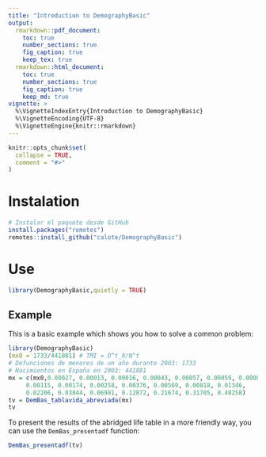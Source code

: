 ```yaml
---
title: "Introduction to DemographyBasic"
output: 
  rmarkdown::pdf_document:
    toc: true
    number_sections: true
    fig_caption: true
    keep_tex: true
  rmarkdown::html_document:
    toc: true
    number_sections: true
    fig_caption: true
    keep_md: true
vignette: >
  %\VignetteIndexEntry{Introduction to DemographyBasic}
  %\VignetteEncoding{UTF-8}
  %\VignetteEngine{knitr::rmarkdown}
---
```


```r
knitr::opts_chunk$set(
  collapse = TRUE,
  comment = "#>"
)
```

# Instalation

``` r
# Instalar el paquete desde GitHub
install.packages("remotes")
remotes::install_github("calote/DemographyBasic")
```

# Use

```r
library(DemographyBasic,quietly = TRUE)
```


## Example

This is a basic example which shows you how to solve a common problem:

```r
library(DemographyBasic)
(mx0 = 1733/441881) # TMI = D^t_0/N^t 
# Defunciones de menores de un año durante 2003: 1733
# Nacimientos en España en 2003: 441881
mx = c(mx0,0.00027, 0.00013, 0.00016, 0.00043, 0.00057, 0.00059, 0.00081,
     0.00115, 0.00174, 0.00258, 0.00376, 0.00569, 0.00818, 0.01346,
     0.02206, 0.03844, 0.06981, 0.12872, 0.21674, 0.31705, 0.48258)
tv = DemBas_tablavida_abreviada(mx)
tv
```


<!-- # a: Traduce al inglés: "Para presentar los resultados de la tabla de vida abreviada de un modo más amigable, se puede usar la función `DemBas_presentadf`:" -->

To present the results of the abridged life table in a more friendly way, you can use the `DemBas_presentadf` function:


```r
DemBas_presentadf(tv)
```

